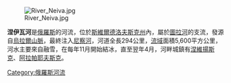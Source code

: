 [[Image:River_Neiva.jpg|thumb]]

'''涅伊瓦河'''是[[俄羅斯|俄羅斯]]的河流，位於[[斯維爾德洛夫斯克州|斯維爾德洛夫斯克州]]內，屬於[[圖拉河|圖拉河]]的支流，發源自[[烏拉爾山脈|烏拉爾山脈]]，最終注入[[尼察河|尼察河]]，河道全長294公里，[[流域|流域]]面積5,600平方公里，河水主要來自融雪，在每年11月開始結冰，直至翌年4月，河畔城鎮有[[涅維揚斯克|涅維揚斯克]]、[[阿拉帕耶夫斯克|阿拉帕耶夫斯克]]。

{{coord|57|21|36|N|60|13|41|E|display=title}}

[[Category:俄羅斯河流|Category:俄羅斯河流]]

{{Russia-geo-stub}}